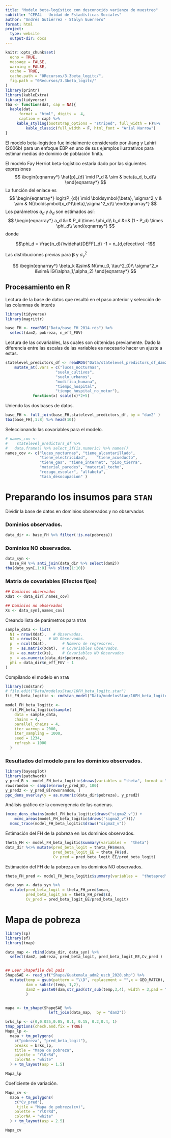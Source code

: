 ```yaml
---
title: "Modelo beta-logístico con desconocido varianza de muestreo"
subtitle: "CEPAL - Unidad de Estadísticas Sociales"
author: "Andrés Gutiérrez - Stalyn Guerrero"
format: html
project:
  type: website
  output-dir: docs
---
```


```r
knitr::opts_chunk$set(
  echo = TRUE,
  message = FALSE,
  warning = FALSE,
  cache = TRUE,
  cache.path = "0Recursos/3.3beta_logitc/",
  fig.path = "0Recursos/3.3beta_logitc/"
)
library(printr)
library(kableExtra)
library(tidyverse)
tba <- function(dat, cap = NA){
  kable(dat,
      format = "html", digits =  4,
      caption = cap) %>% 
     kable_styling(bootstrap_options = "striped", full_width = F)%>%
         kable_classic(full_width = F, html_font = "Arial Narrow")
}

```


El modelo beta-logístico fue inicialmente considerado por Jiang y Lahiri (2006b) para un enfoque EBP en uno de sus ejemplos ilustrativos para estimar medias de dominio de población finita. 


El modelo Fay Herriot beta-logístico estaría dado por las siguientes expresiones 
$$
\begin{eqnarray*}
\hat{p}_{d} \mid P_d & \sim & beta(a_d, b_d)\\
\end{eqnarray*}
$$
La función del enlace es 
$$
\begin{eqnarray*}
logit(P_{d}) \mid \boldsymbol{\beta}, \sigma^2_v  & \sim & N(\boldsymbol{x_d^t\beta},\sigma^2_v)\\
\end{eqnarray*}
$$
Los parámetros $a_d$ y $b_d$ son estimados así: 
$$
\begin{eqnarray*}
a_d &=& P_d \times \phi_d\\
b_d &=& (1 - P_d) \times \phi_d\\
\end{eqnarray*}
$$ donde

$$\phi_d = \frac{n_d}{\widehat{DEFF}_d} -1 = n_{d,efecctivo} -1$$

Las distribuciones previas para $\boldsymbol{\beta}$ y $\sigma^2_v$

$$
\begin{eqnarray*}
\beta_k &\sim& N(\mu_0, \tau^2_0)\\
\sigma^2_v &\sim& IG(\alpha_1,\alpha_2)
\end{eqnarray*}
$$

## Procesamiento en R

Lectura de la base de datos que resultó en el paso anterior y selección de las columnas de interés
```r
library(tidyverse)
library(magrittr)

base_FH <- readRDS("Data/base_FH_2014.rds") %>% 
  select(dam2, pobreza, n_eff_FGV)
```

Lectura de las covariables, las cuales son obtenidas previamente. Dado la diferencia entre las escalas de las variables  es necesario hacer un ajuste a estas. 

```r
statelevel_predictors_df <- readRDS("Data/statelevel_predictors_df_dam2.rds") %>% 
    mutate_at(.vars = c("luces_nocturnas",
                      "suelo_cultivos",
                      "suelo_urbanos",
                      "modifica_humana",
                      "tiempo_hospital",
                      "tiempo_hospital_no_motor"),
            function(x) scale(x)*2+5)
```

Uniendo las dos bases de datos. 

```r
base_FH <- full_join(base_FH,statelevel_predictors_df, by = "dam2" )
tba(base_FH[,1:8] %>% head(10))
```

Seleccionando las covariables para el modelo. 

```r
# names_cov <-
#    statelevel_predictors_df %>% 
#   data.frame() %>% select_if(is.numeric) %>% names()
names_cov <- c("luces_nocturnas", "tiene_alcantarillado", 
               "tiene_electricidad",    "tiene_acueducto",
               "tiene_gas", "tiene_internet", "piso_tierra",
               "material_paredes", "material_techo",
               "rezago_escolar", "alfabeta",
               "tasa_desocupacion" )
```

# Preparando los insumos para `STAN`

Dividir la base de datos en dominios observados y no observados

### Dominios observados.
```r
data_dir <- base_FH %>% filter(!is.na(pobreza))
```

### Dominios NO observados.
```r
data_syn <-
  base_FH %>% anti_join(data_dir %>% select(dam2))
tba(data_syn[,1:8] %>% slice(1:10))
```

### Matrix de covariables (Efectos fijos) 

```r
## Dominios observados
Xdat <- data_dir[,names_cov]

## Dominios no observados
Xs <- data_syn[,names_cov]
```


Creando lista de parámetros para `STAN`

```r
sample_data <- list(
  N1 = nrow(Xdat),   # Observados.
  N2 = nrow(Xs),   # NO Observados.
  p  = ncol(Xdat),       # Número de regresores.
  X  = as.matrix(Xdat),  # Covariables Observados.
  Xs = as.matrix(Xs),    # Covariables NO Observados
  y  = as.numeric(data_dir$pobreza),
  phi = data_dir$n_eff_FGV - 1 
)
```

 Compilando el modelo en `STAN`
```r
library(cmdstanr)
# file.edit("Data/modelosStan/16FH_beta_logitc.stan")
fit_FH_beta_logitic <- cmdstan_model("Data/modelosStan/16FH_beta_logitc.stan")

model_FH_beta_logitic <-
  fit_FH_beta_logitic$sample(
    data = sample_data,
    chains = 4,
    parallel_chains = 4,
    iter_warmup = 2000,
    iter_sampling = 1000,
    seed = 1234,
    refresh = 1000
  )

```

### Resultados del modelo para los dominios observados. 

```r
library(bayesplot)
library(patchwork)
y_pred_B <- model_FH_beta_logitic$draws(variables = "theta", format = "matrix")
rowsrandom <- sample(nrow(y_pred_B), 100)
y_pred2 <- y_pred_B[rowsrandom, ]
ppc_dens_overlay(y = as.numeric(data_dir$pobreza), y_pred2)
```

Análisis gráfico de la convergencia de las cadenas. 

```r
(mcmc_dens_chains(model_FH_beta_logitic$draws("sigma2_v")) +
    mcmc_areas(model_FH_beta_logitic$draws("sigma2_v")))/ 
  mcmc_trace(model_FH_beta_logitic$draws("sigma2_v"))
```

Estimación del FH de la pobreza en los dominios observados. 

```r
theta_FH <- model_FH_beta_logitic$summary(variables =  "theta")
data_dir %<>% mutate(pred_beta_logit = theta_FH$mean, 
                     pred_beta_logit_EE = theta_FH$sd,
                     Cv_pred = pred_beta_logit_EE/pred_beta_logit)
```

Estimación del FH de la pobreza en los dominios NO observados. 

```r
theta_FH_pred <- model_FH_beta_logitic$summary(variables =  "thetapred")

data_syn <- data_syn %>% 
  mutate(pred_beta_logit = theta_FH_pred$mean,
         pred_beta_logit_EE = theta_FH_pred$sd,
         Cv_pred = pred_beta_logit_EE/pred_beta_logit)


```

# Mapa de pobreza

```r
library(sp)
library(sf)
library(tmap)

data_map <- rbind(data_dir, data_syn) %>% 
  select(dam2, pobreza, pred_beta_logit, pred_beta_logit_EE,Cv_pred ) 


## Leer Shapefile del país
ShapeSAE <- read_sf("Shape/Guatemala_adm2_uscb_2020.shp") %>% 
  mutate(temp = gsub(pattern = "\\D", replacement = "",x = GEO_MATCH),
         dam = substr(temp, 1,2),
         dam2 = paste0(dam,str_pad(str_sub(temp,3,4), width = 3,pad = "0"))
         )


mapa <- tm_shape(ShapeSAE %>%
                   left_join(data_map,  by = "dam2"))

brks_lp <- c(0,0.025,0.05, 0.1, 0.15, 0.2,0.4, 1)
tmap_options(check.and.fix = TRUE)
Mapa_lp <-
  mapa + tm_polygons(
    c("pobreza", "pred_beta_logit"),
    breaks = brks_lp,
    title = "Mapa de pobreza",
    palette = "YlOrRd",
    colorNA = "white"
  ) + tm_layout(asp = 1.5)

Mapa_lp
```

Coeficiente de variación.  

```r
Mapa_cv <-
  mapa + tm_polygons(
    c("Cv_pred"),
     title = "Mapa de pobreza(cv)",
    palette = "YlOrRd",
    colorNA = "white"
  ) + tm_layout(asp = 2.5)

Mapa_cv

```


